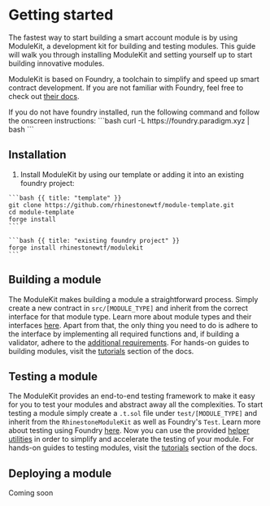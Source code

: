 # Getting started

The fastest way to start building a smart account module is by using ModuleKit, a development kit for building and testing modules. This guide will walk you through installing ModuleKit and setting yourself up to start building innovative modules.

ModuleKit is based on Foundry, a toolchain to simplify and speed up smart contract development. If you are not familiar with Foundry, feel free to check out [their docs](https://book.getfoundry.sh/).

<Note>
	If you do not have foundry installed, run the following command and follow the onscreen instructions: ```bash curl
	-L https://foundry.paradigm.xyz | bash ```
</Note>

## Installation

1. Install ModuleKit by using our template or adding it into an existing foundry project:

<CodeGroup title="Installation">

    ```bash {{ title: "template" }}
    git clone https://github.com/rhinestonewtf/module-template.git
    cd module-template
    forge install
    ````

    ```bash {{ title: "existing foundry project" }}
    forge install rhinestonewtf/modulekit
    ```

</CodeGroup>

## Building a module

The ModuleKit makes building a module a straightforward process. Simply create a new contract in `src/[MODULE_TYPE]` and inherit from the correct interface for that module type. Learn more about module types and their interfaces [here](/modulekit/modules#module-types). Apart from that, the only thing you need to do is adhere to the interface by implementing all required functions and, if building a validator, adhere to the [additional requirements](/modulekit/modules#module-types). For hands-on guides to building modules, visit the [tutorials](/tutorials) section of the docs.

## Testing a module

The ModuleKit provides an end-to-end testing framework to make it easy for you to test your modules and abstract away all the complexities. To start testing a module simply create a `.t.sol` file under `test/[MODULE_TYPE]` and inherit from the `RhinestoneModuleKit` as well as Foundry's `Test`. Learn more about testing using Foundry [here](https://book.getfoundry.sh/forge/tests). Now you can use the provided [helper utilities](/modulekit#helper-utilities) in order to simplify and accelerate the testing of your module. For hands-on guides to testing modules, visit the [tutorials](/tutorials) section of the docs.

## Deploying a module

Coming soon
